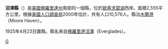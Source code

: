 {{Unreferenced|time=2019-02-02T15:00:54+00:00}}
<!--[[File:Map_of_Florida_highlighting_Glades_County.svg|right]]-->
{{Infobox U.S. County |
 county  = 沼澤縣|
 state = 佛羅里達州 |
 en county  = Glades County|
 en state = Florida |
 map = Glades County Florida.png |
 founded = 1925年4月23日|
 seat = [[Moore_Haven,_Florida|Moore Haven]] | 
 area = 2,555 [[square_kilometre|km²]] (986 [[square_mile|mi²]]) |
 area water = 551 km² (213 mi²) |
 area percentage = 21.57% |
 census yr = 2000|
 pop = 10,576 |
 density = 3|
 web = www.mygladescounty.com|
|}}
'''沼澤縣'''（{{lang-en|Glades County}}）是[[美國|美國]][[佛羅里達州|佛羅里達州]]南部的一個縣，位於[[歐基求碧湖|歐基求碧湖]]西岸。面積2,555平方公里。根據[[美國人口調查局|美國人口調查局]]2000年估計，共有人口10,576人。縣治[[穆尔黑文_(佛罗里达州)|木爾港]]（Moore Haven）。

1925年4月23日置縣。縣名來自[[佛羅里達沼澤|佛羅里達沼澤]]（Everglades）。

{{沼澤縣 (佛羅里達州)}}
{{Florida}}
{{Florida-stub}}

[[Category:佛羅里達州行政區劃|G]]